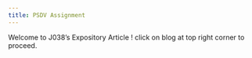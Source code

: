 ```yaml
---
title: PSDV Assignment
---
```


Welcome to J038's Expository Article !
click on blog at top right corner to proceed.